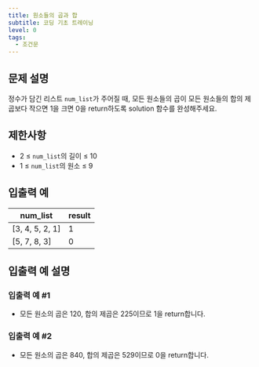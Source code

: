 ```yaml
---
title: 원소들의 곱과 합
subtitle: 코딩 기초 트레이닝
level: 0
tags:
  - 조건문
---
```


## 문제 설명

정수가 담긴 리스트 `num_list`가 주어질 때, 모든 원소들의 곱이 모든 원소들의 합의 제곱보다 작으면 1을 크면 0을 return하도록 solution 함수를 완성해주세요.

## 제한사항

- 2 ≤ `num_list`의 길이 ≤ 10
- 1 ≤ `num_list`의 원소 ≤ 9

## 입출력 예

| num_list         | result |
| ---------------- | ------ |
| \[3, 4, 5, 2, 1] | 1      |
| \[5, 7, 8, 3]    | 0      |

## 입출력 예 설명

### 입출력 예 #1

- 모든 원소의 곱은 120, 합의 제곱은 225이므로 1을 return합니다.

### 입출력 예 #2

- 모든 원소의 곱은 840, 합의 제곱은 529이므로 0을 return합니다.
